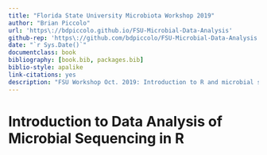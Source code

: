 ```yaml
--- 
title: "Florida State University Microbiota Workshop 2019"
author: "Brian Piccolo"
url: 'https\://bdpiccolo.github.io/FSU-Microbial-Data-Analysis'
github-rep: 'https\://github.com/bdpiccolo/FSU-Microbial-Data-Analysis'
date: "`r Sys.Date()`"
documentclass: book
bibliography: [book.bib, packages.bib]
biblio-style: apalike
link-citations: yes
description: "FSU Workshop Oct. 2019: Introduction to R and microbial sequencing data analysis in R."
---
```



# Introduction to Data Analysis of Microbial Sequencing in R {-}




